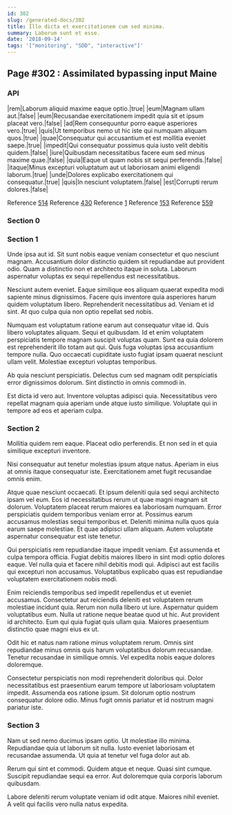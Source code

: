 ```yaml
---
id: 302
slug: /generated-docs/302
title: Illo dicta et exercitationem cum sed minima.
summary: Laborum sunt et esse.
date: '2018-09-14'
tags: '["monitoring", "SDD", "interactive"]'
---
```

## Page #302 : Assimilated bypassing input Maine

### API

|rem|Laborum aliquid maxime eaque optio.|true|
|eum|Magnam ullam aut.|false|
|eum|Recusandae exercitationem impedit quia sit et ipsum placeat vero.|false|
|ad|Rem consequuntur porro eaque asperiores vero.|true|
|quis|Ut temporibus nemo ut hic iste qui numquam aliquam quos.|true|
|quae|Consequatur qui accusantium et est mollitia eveniet saepe.|true|
|impedit|Qui consequatur possimus quia iusto velit debitis quidem.|false|
|iure|Quibusdam necessitatibus facere eum sed minus maxime quae.|false|
|quia|Eaque ut quam nobis sit sequi perferendis.|false|
|itaque|Minus excepturi voluptatum aut ut laboriosam animi eligendi laborum.|true|
|unde|Dolores explicabo exercitationem qui consequatur.|true|
|quis|In nesciunt voluptatem.|false|
|est|Corrupti rerum dolores.|false|

Reference [514](/generated-docs/514)
Reference [430](/generated-docs/430)
Reference [1](/generated-docs/1)
Reference [153](/generated-docs/153)
Reference [559](/generated-docs/559)


### Section 0

### Section 1
Unde ipsa aut id. Sit sunt nobis eaque veniam consectetur et quo nesciunt magnam. Accusantium dolor distinctio quidem sit repudiandae aut provident odio. Quam a distinctio non et architecto itaque in soluta. Laborum aspernatur voluptas ex sequi repellendus est necessitatibus.
 Nesciunt autem eveniet. Eaque similique eos aliquam quaerat expedita modi sapiente minus dignissimos. Facere quis inventore quia asperiores harum quidem voluptatum libero. Reprehenderit necessitatibus ad. Veniam et id sint. At quo culpa quia non optio repellat sed nobis.
 Numquam est voluptatum ratione earum aut consequatur vitae id. Quis libero voluptates aliquam. Sequi et quibusdam.
Id et enim voluptatem perspiciatis tempore magnam suscipit voluptas quam. Sunt ea quia dolorem est reprehenderit illo totam aut qui. Quis fuga voluptas ipsa accusantium tempore nulla. Quo occaecati cupiditate iusto fugiat ipsam quaerat nesciunt ullam velit. Molestiae excepturi voluptas temporibus.
 Ab quia nesciunt perspiciatis. Delectus cum sed magnam odit perspiciatis error dignissimos dolorum. Sint distinctio in omnis commodi in.
 Est dicta id vero aut. Inventore voluptas adipisci quia. Necessitatibus vero repellat magnam quia aperiam unde atque iusto similique. Voluptate qui in tempore ad eos et aperiam culpa.
### Section 2
Mollitia quidem rem eaque. Placeat odio perferendis. Et non sed in et quia similique excepturi inventore.
 Nisi consequatur aut tenetur molestias ipsum atque natus. Aperiam in eius at omnis itaque consequatur iste. Exercitationem amet fugit recusandae omnis enim.
 Atque quae nesciunt occaecati. Et ipsum deleniti quia sed sequi architecto ipsam vel eum. Eos id necessitatibus rerum ut quae magni magnam sit dolorum. Voluptatem placeat rerum maiores ea laboriosam numquam. Error perspiciatis quidem temporibus veniam error at. Possimus earum accusamus molestias sequi temporibus et.
Deleniti minima nulla quos quia earum saepe molestiae. Et quae adipisci ullam aliquam. Autem voluptate aspernatur consequatur est iste tenetur.
 Qui perspiciatis rem repudiandae itaque impedit veniam. Est assumenda et culpa tempora officia. Fugiat debitis maiores libero in sint modi optio dolores eaque. Vel nulla quia et facere nihil debitis modi qui. Adipisci aut est facilis qui excepturi non accusamus. Voluptatibus explicabo quas est repudiandae voluptatem exercitationem nobis modi.
 Enim reiciendis temporibus sed impedit repellendus et ut eveniet accusamus. Consectetur aut reiciendis deleniti est voluptatem rerum molestiae incidunt quia. Rerum non nulla libero ut iure. Aspernatur quidem voluptatibus eum.
Nulla ut ratione neque beatae quod ut hic. Aut provident id architecto. Eum qui quia fugiat quis ullam quia. Maiores praesentium distinctio quae magni eius ex ut.
 Odit hic et natus nam ratione minus voluptatem rerum. Omnis sint repudiandae minus omnis quis harum voluptatibus dolorum recusandae. Tenetur recusandae in similique omnis. Vel expedita nobis eaque dolores doloremque.
 Consectetur perspiciatis non modi reprehenderit doloribus qui. Dolor necessitatibus est praesentium earum tempore ut laboriosam voluptatem impedit. Assumenda eos ratione ipsum. Sit dolorum optio nostrum consequatur dolore odio. Minus fugit omnis pariatur et id nostrum magni pariatur iste.
### Section 3
Nam ut sed nemo ducimus ipsam optio. Ut molestiae illo minima. Repudiandae quia ut laborum sit nulla. Iusto eveniet laboriosam et recusandae assumenda. Ut quia at tenetur vel fuga dolor aut ab.
 Rerum qui sint et commodi. Quidem atque et neque. Quasi sint cumque. Suscipit repudiandae sequi ea error. Aut doloremque quia corporis laborum quibusdam.
 Labore deleniti rerum voluptate veniam id odit atque. Maiores nihil eveniet. A velit qui facilis vero nulla natus expedita.
